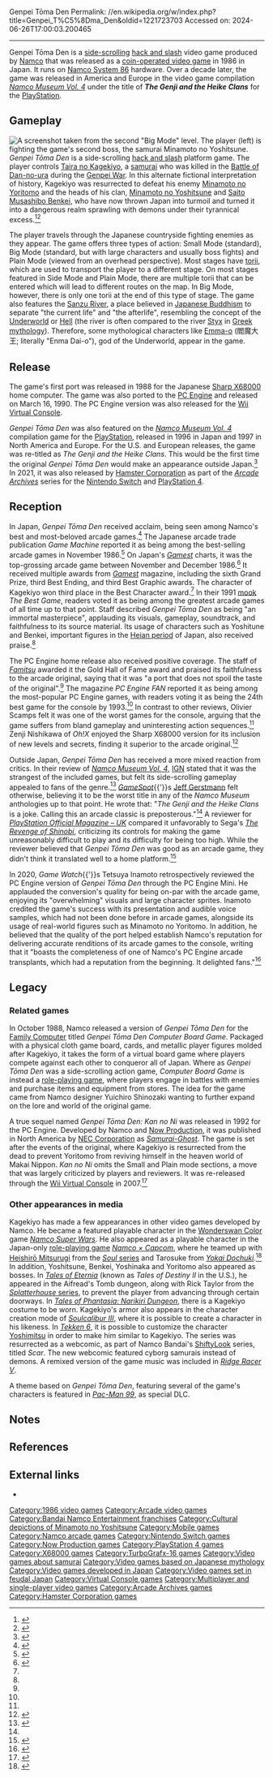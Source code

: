 Genpei Tōma Den
Permalink: //en.wikipedia.org/w/index.php?title=Genpei_T%C5%8Dma_Den&oldid=1221723703
Accessed on: 2024-06-26T17:00:03.200465



------
Genpei Tōma Den
{{Infobox video game
| title         = Genpei Tōma Den
| image         = Genpei toma den arcadeflyer.png
| caption       = Advertising flyer
| developer     = [[Namco]]
| publisher     = Namco
| director      = Norio Nakagata
| designer      = Nobuhiko Abe
| composer      = Norio Nakagata
| platforms     = [[Arcade game|Arcade]], [[PC Engine]], [[Sharp X68000]], [[PlayStation (console)|PlayStation]], [[Mobile phone]], [[PlayStation 4]], [[Nintendo Switch]]
| released      = {{vgrelease|JP|October 1986}}
| genre         = [[Hack and slash]]
| series        = ''Genpei Tōma Den''
| modes         = [[Single-player]], [[multiplayer]]
}}
{{nihongo foot|'''''Genpei Tōma Den'''''|源平討魔伝|Genpei Tōma Den|"The Genji and Heike Tale of the Demon's Demise" or "The Genpei Tale of the Demon Slayer".|lead=yes|group=lower-alpha}} is a [[Side-scrolling video game|side-scrolling]] [[hack and slash]] video game produced by [[Namco]] that was released as a [[arcade game|coin-operated video game]] in 1986 in Japan. It runs on [[Namco System 86]] hardware. Over a decade later, the game was released in America and Europe in the video game compilation ''[[Namco Museum|Namco Museum Vol. 4]]'' under the title of '''''The Genji and the Heike Clans''''' for the [[PlayStation (console)|PlayStation]].

==Gameplay==
[[File:ARC Genpei Tōma Den.png|thumb|left|A screenshot taken from the second "Big Mode" level. The player (left) is fighting the game's second boss, the samurai [[Minamoto no Yoshitsune]].]]
''Genpei Tōma Den'' is a side-scrolling [[hack and slash]] platform game. The player controls [[Taira no Kagekiyo]], a [[samurai]] who was killed in the [[Battle of Dan-no-ura]] during the [[Genpei War]]. In this alternate fictional interpretation of history, Kagekiyo was resurrected to defeat his enemy [[Minamoto no Yoritomo]] and the heads of his clan, [[Minamoto no Yoshitsune]] and [[Benkei|Saito Musashibo Benkei]], who have now thrown Japan into turmoil and turned it into a dangerous realm sprawling with demons under their tyrannical excess.<ref name="HG101">{{cite book |last1=Kalata |first1=Kurt |title=Hardcore Gaming 101 Digest Vol. 6: Namco Arcade Classics |date=November 26, 2019 |publisher=Hardcore Gaming 101 |isbn=978-1691254194 |pages=60–63}}</ref><ref name="KLOV">{{cite web |title=Genpei ToumaDen - Videogame by Namco |url=https://www.arcade-museum.com/game_detail.php?game_id=7930 |website=[[Killer List of Videogames]] |publisher=International Arcade Museum |accessdate=17 July 2020 |archive-url=https://web.archive.org/web/20190325040619/https://www.arcade-museum.com/game_detail.php?game_id=7930 |archive-date=25 March 2019}}</ref>

The player travels through the Japanese countryside fighting enemies as they appear. The game offers three types of action: Small Mode (standard), Big Mode (standard, but with large characters and usually boss fights) and Plain Mode (viewed from an overhead perspective). Most stages have [[torii]], which are used to transport the player to a different stage. On most stages featured in Side Mode and Plain Mode, there are multiple torii that can be entered which will lead to different routes on the map. In Big Mode, however, there is only one torii at the end of this type of stage. The game also features the [[Sanzu River]], a place believed in [[Buddhism in Japan|Japanese Buddhism]] to separate "the current life" and "the afterlife", resembling the concept of the [[Underworld]] or [[Hell]] (the river is often compared to the river [[Styx]] in [[Greek mythology]]). Therefore, some mythological characters like [[Yama (Buddhism and Chinese mythology)|Emma-o]] (閻魔大王; literally "Enma Dai-o"), god of the Underworld, appear in the game.

==Release==
The game's first port was released in 1988 for the Japanese [[Sharp X68000]] home computer. The game was also ported to the [[PC Engine]] and released on March 16, 1990. The PC Engine version was also released for the [[Wii Virtual Console]].

''Genpei Tōma Den'' was also featured on the ''[[Namco Museum|Namco Museum Vol. 4]]'' compilation game for the [[PlayStation (console)|PlayStation]], released in 1996 in Japan and 1997 in North America and Europe. For the U.S. and European releases, the game was re-titled as ''The Genji and the Heike Clans''. This would be the first time the original ''Genpei Tōma Den'' would make an appearance outside Japan.<ref name="GSpot">{{cite web |last=Gerstmann |first=Jeff|authorlink=Jeff Gerstmann |title=Namco Museum Volume 4 Review |url=https://www.gamespot.com/reviews/namco-museum-volume-4-review/1900-2548529/ |website=[[GameSpot]] |accessdate=30 July 2019 |archive-url=https://web.archive.org/web/20190730051820/https://www.gamespot.com/reviews/namco-museum-volume-4-review/1900-2548529/ |archive-date=30 July 2019 |date=2 May 2000}}</ref> In 2021, it was also released by [[Hamster Corporation]] as part of the ''[[Arcade Archives]]'' series for the [[Nintendo Switch]] and [[PlayStation 4]].

==Reception==
{{Video game reviews
| Fam = 32/40<ref name="Famitsu">{{cite magazine |title=源平討魔伝 (PCE) |url=https://www.famitsu.com/cominy/?m=pc&a=page_h_title&title_id=7108&redirect=no |magazine=[[Famitsu]] |publisher=[[Kadokawa Corporation]] |accessdate=17 July 2020 |archive-url=https://web.archive.org/web/20200717160409/https://www.famitsu.com/cominy/?m=pc&a=page_h_title&title_id=7108&redirect=no |archive-date=17 July 2020 |language=ja}}</ref>
| rev1 = ''Monthly PC Engine''
| rev1Score = 90/100
| rev2 = ''Marukatsu PC Engine''
| rev2Score = 33/40
| rev3 = ''PC Engine FAN''
| rev3Score = 24.57/30<ref name="PCF">{{cite news |title=10月号特別付録 PCエンジンオールカタログ'93 |agency=[[Tokuma Shoten]] |issue=10 |date=1 October 1993 |volume=6 |page=11 |language=ja}}</ref>
| rev4 = ''[[Tilt (French magazine)|Tilt]]''
| rev4Score = 5/20<ref name="Tilt">{{cite news |title=Rolling Softs - Equinox Warrior |url=http://download.abandonware.org/magazines/Tilt/tilt_numero081/TILT%20-%20n081%20-%20septembre%201990%20-%20page092%20et%20093.jpg |accessdate=17 July 2020 |agency=[[Tilt (French magazine)|Tilt]] |issue=81 |publisher=Editions Mondiales S.A. |date=September 1990 |archive-url=https://web.archive.org/web/20151203220028/http://download.abandonware.org/magazines/Tilt/tilt_numero081/TILT%20-%20n081%20-%20septembre%201990%20-%20page092%20et%20093.jpg |archive-date=3 December 2015 |page=92 |language=fr}}</ref>
| award1 = Gold Hall of Fame<ref name="Famitsu"/>
| award1Pub = ''[[Famitsu]]''
| award2 = Grand Prize 6th<br>Best Ending Award 3rd<br>Best Speech Synthesis Award 1st<br>Best Graphic Award 3rd<ref name="Mook">{{cite book |url=https://archive.org/stream/vol.-112-2#page/n25/mode/2up |title=GAMEST MOOK Vol.112 ザ・ベストゲーム2 アーケードビデオゲーム26年の歴史 |date=17 January 1998 |publisher=[[Gamest]] |location=Japan |pages=24–25 |edition=Volume 5, Number 4}}</ref>
| award2Pub = ''[[Gamest]]''
}}
In Japan, ''Genpei Tōma Den'' received acclaim, being seen among Namco's best and most-beloved arcade games.<ref name="Best Game">{{cite book |title=ザ・ベストゲーム 月刊ゲーメスト7月号増刊 |date=1 July 1991 |publisher=[[Gamest]] |location=Japan |pages=24–25 |edition=Volume 6, Number 7 |chapter=最も愛されたゲームたち!! 読者が選んだベスト30}}</ref> The Japanese arcade trade publication ''Game Machine'' reported it as being among the best-selling arcade games in November 1986.<ref>{{cite magazine|title=Game Machine's Best Hit Games 25 - テーブル型TVゲーム機 (Table Videos)|magazine=Game Machine|issue=296|publisher=Amusement Press, Inc.|date=15 November 1986|page=25|lang=ja}}</ref> On Japan's ''[[Gamest]]'' charts, it was the top-grossing arcade game between November and December 1986.<ref>{{cite magazine |title=ゲーム人気度ベスト10 |trans-title=Best 10 Popular Games |magazine=[[Gamest]] |date=18 December 1986 |volume=5 (January 1987) |url=https://archive.org/details/gamest0005/page/n79/mode/1up |page=74 |lang=ja}}</ref> It received multiple awards from ''[[Gamest]]'' magazine, including the sixth Grand Prize, third Best Ending, and third Best Graphic awards. The character of Kagekiyo won third place in the Best Character award.<ref name="Mook"/> In their 1991 [[Mook (publishing)|mook]] ''The Best Game'', readers voted it as being among the greatest arcade games of all time up to that point. Staff described ''Genpei Tōma Den'' as being "an immortal masterpiece", applauding its visuals, gameplay, soundtrack, and faithfulness to its source material. Its usage of characters such as Yoshitune and Benkei, important figures in the [[Heian period]] of Japan, also received praise.<ref name="Best Game"/>

The PC Engine home release also received positive coverage. The staff of ''[[Famitsu]]'' awarded it the Gold Hall of Fame award and praised its faithfulness to the arcade original, saying that it was "a port that does not spoil the taste of the original".<ref name="Famitsu"/> The magazine ''PC Engine FAN'' reported it as being among the most-popular PC Engine games, with readers voting it as being the 24th best game for the console by 1993.<ref name="PCF"/> In contrast to other reviews, Olivier Scamps felt it was one of the worst games for the console, arguing that the game suffers from bland gameplay and uninteresting action sequences.<ref name="Tilt"/> Zenji Nishikawa of ''Oh!X'' enjoyed the Sharp X68000 version for its inclusion of new levels and secrets, finding it superior to the arcade original.<ref name="OhX">{{cite news |last1=Nishikawa |first1=Zenji |title=THE SOFTOUCH - 源平討魔伝 |url=https://archive.org/details/OhX_1988-06/page/n17/mode/2up?q |accessdate=17 July 2020 |agency=Oh!X |publisher=Japan SoftBank |date=June 1988 |pages=16–17 |language=ja}}</ref>

Outside Japan, ''Genpei Tōma Den'' has received a more mixed reaction from critics. In their review of ''[[Namco Museum|Namco Museum Vol. 4]]'', [[IGN]] stated that it was the strangest of the included games, but felt its side-scrolling gameplay appealed to fans of the genre.<ref>{{cite web |author1=IGN Staff |title=Namco Museum Vol. 4 |url=https://www.ign.com/articles/1997/07/18/namco-museum-vol-4 |publisher=[[IGN]] |accessdate=17 July 2020 |archive-url=https://web.archive.org/web/20190429213236/https://www.ign.com/articles/1997/07/18/namco-museum-vol-4 |archive-date=29 April 2019 |date=18 July 1997}}</ref> ''[[GameSpot]]''{{'}}s [[Jeff Gerstmann]] felt otherwise, believing it to be the worst title in any of the ''Namco Museum'' anthologies up to that point. He wrote that: "''The Genji and the Heike Clans'' is a joke. Calling this an arcade classic is preposterous."<ref name="GSpot"/> A reviewer for ''[[PlayStation Official Magazine – UK]]'' compared it unfavorably to Sega's ''[[The Revenge of Shinobi (1989 video game)|The Revenge of Shinobi]]'', criticizing its controls for making the game unreasonably difficult to play and its difficulty for being too high. While the reviewer believed that ''Genpei Tōma Den'' was good as an arcade game, they didn't think it translated well to a home platform.<ref>{{cite news |title=Play Test - Namco Museum Volume 4 |url=https://archive.org/details/opm023/page/n123/mode/2up? |accessdate=17 July 2020 |agency=[[PlayStation Official Magazine – UK]] |issue=23 |publisher=[[Future Publishing]] |date=October 1997 |location=United Kingdom |pages=124–125}}</ref>

In 2020, ''Game Watch''{{'}}s Tetsuya Inamoto retrospectively reviewed the PC Engine version of ''Genpei Tōma Den'' through the PC Engine Mini. He applauded the conversion's quality for being on-par with the arcade game, enjoying its "overwhelming" visuals and large character sprites. Inamoto credited the game's success with its presentation and audible voice samples, which had not been done before in arcade games, alongside its usage of real-world figures such as Minamoto no Yoritomo. In addition, he believed that the quality of the port helped establish Namco's reputation for delivering accurate renditions of its arcade games to the console, writing that it "boasts the completeness of one of Namco's PC Engine arcade transplants, which had a reputation from the beginning. It delighted fans."<ref name="GWatch">{{cite web |last1=Inamoto |first1=Tetsuya |title=【PCエンジン mini全タイトルレビュー！】「源平討魔伝」 |url=https://game.watch.impress.co.jp/docs/feature/1239788.html |website=Game Watch |publisher=Impress Group |accessdate=17 July 2020 |archive-url=https://web.archive.org/web/20200417160146/https://game.watch.impress.co.jp/docs/feature/1239788.html |archive-date=17 April 2020 |language=ja |date=17 March 2020}}</ref>

==Legacy==
===Related games===
In October 1988, Namco released a version of ''Genpei Tōma Den'' for the [[Family Computer]] titled ''Genpei Tōma Den Computer Board Game''. Packaged with a physical cloth game board, cards, and metallic player figures molded after Kagekiyo, it takes the form of a virtual board game where players compete against each other to conqueror all of Japan. Where as ''Genpei Tōma Den'' was a side-scrolling action game, ''Computer Board Game'' is instead a [[role-playing game]], where players engage in battles with enemies and purchase items and equipment from stores. The idea for the game came from Namco designer Yuichiro Shinozaki wanting to further expand on the lore and world of the original game.

A true sequel named ''Genpei Tōma Den: Kan no Ni'' was released in 1992 for the PC Engine. Developed by Namco and [[Now Production]], it was published in North America by [[NEC Corporation]] as ''[[Samurai-Ghost]]''. The game is set after the events of the original, where Kagekiyo is resurrected from the dead to prevent Yoritomo from reviving himself in the heaven world of Makai Nippon. ''Kan no Ni'' omits the Small and Plain mode sections, a move that was largely criticized by players and reviewers. It was re-released through the [[Wii Virtual Console]] in 2007.<ref>{{cite web |last1=Provo |first1=Frank |title=Samurai Ghost Review |url=https://www.gamespot.com/reviews/samurai-ghost-review/1900-6182318/ |website=[[GameSpot]] |publisher=[[CBS Interactive]] |accessdate=17 July 2020 |archive-url=https://web.archive.org/web/20140909104155/https://www.gamespot.com/reviews/samurai-ghost-review/1900-6182318/ |archive-date=9 September 2014 |date=5 November 2007}}</ref>

===Other appearances in media===
Kagekiyo has made a few appearances in other video games developed by Namco. He became a featured playable character in the [[Wonderswan Color]] game ''[[Namco Super Wars]]''. He also appeared as a playable character in the Japan-only [[role-playing game]] ''[[Namco × Capcom]]'', where he teamed up with [[List of Soul characters#Mitsurugi|Heishirō Mitsurugi]] from the [[Soul (series)|''Soul'' series]] and Tarosuke from ''[[Yokai Dochuki]]''.<ref>{{cite web|url=http://www.bn-ent.net/cs/list/namco_x_capcom/character/|script-title=ja:ナムコ クロス カプコン - キャラクター|language=ja|publisher=Namco × Capcom Website|accessdate=13 October 2018|archive-url=https://web.archive.org/web/20181012205347/http://www.bn-ent.net/cs/list/namco_x_capcom/character/|archive-date=12 October 2018|url-status=live}}</ref> In addition, Yoshitsune, Benkei, Yoshinaka and Yoritomo also appeared as bosses. In ''[[Tales of Eternia]]'' (known as ''Tales of Destiny II'' in the U.S.), he appeared in the Aifread's Tomb dungeon, along with Rick Taylor from the [[Splatterhouse|''Splatterhouse'' series]], to prevent the player from advancing through certain doorways. In ''[[Tales of Phantasia: Narikiri Dungeon]]'', there is a Kagekiyo costume to be worn. Kagekiyo's armor also appears in the character creation mode of ''[[Soulcalibur III]]'', where it is possible to create a character in his likeness. In ''[[Tekken 6]]'', it is possible to customize the character [[List of Tekken characters#Yoshimitsu|Yoshimitsu]] in order to make him similar to Kagekiyo. The series was resurrected as a webcomic, as part of Namco Bandai's [[ShiftyLook]] series, titled ''Scar''. The new webcomic featured cyborg samurais instead of demons. A remixed version of the game music was included in ''[[Ridge Racer V]]''.

A theme based on ''Genpei Tōma Den'', featuring several of the game's characters is featured in ''[[Pac-Man 99]]'', as special DLC.

==Notes==
{{notelist}}

==References==
{{reflist}}

==External links==
*{{KLOV game|id=7930}}

{{DEFAULTSORT:Genpei Toma Den}}
[[Category:1986 video games]]
[[Category:Arcade video games]]
[[Category:Bandai Namco Entertainment franchises]]
[[Category:Cultural depictions of Minamoto no Yoshitsune]]
[[Category:Mobile games]]
[[Category:Namco arcade games]]
[[Category:Nintendo Switch games]]
[[Category:Now Production games]]
[[Category:PlayStation 4 games]]
[[Category:X68000 games]]
[[Category:TurboGrafx-16 games]]
[[Category:Video games about samurai]]
[[Category:Video games based on Japanese mythology]]
[[Category:Video games developed in Japan]]
[[Category:Video games set in feudal Japan]]
[[Category:Virtual Console games]]
[[Category:Multiplayer and single-player video games]]
[[Category:Arcade Archives games]]
[[Category:Hamster Corporation games]]
